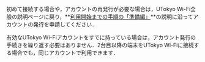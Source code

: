 初めて接続する場合や，アカウントの再発行が必要な場合は，UTokyo Wi-Fi全般の説明ページに戻り，**[利用開始までの手順の「準備編」](/utokyo_wifi#apply)**の説明に沿ってアカウントの発行を申請してください．

有効なUTokyo Wi-Fiアカウントをすでに持っている場合は，アカウント発行の手続きを繰り返す必要はありません．2台目以降の端末をUTokyo Wi-Fiに接続する場合でも，同じアカウントで利用できます．